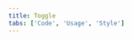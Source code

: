 ```yaml
---
title: Toggle
tabs: ['Code', 'Usage', 'Style']
---
```


<ComponentCode
    name="Toggle"
    component="toggle"
    variation="toggle"
    hasReactVersion
    hasVueVersion="toggle--default"
    codepen="QPNddd"
    >
</ComponentCode>
<ComponentCode
    name="Small toggle"
    component="toggle"
    variation="toggle--small"
    hasReactVersion
    hasVueVersion="toggle--default&knob-small=true"
    codepen="XQdppE"
    >
</ComponentCode>
<ComponentDocs component="toggle" ></ComponentDocs>
